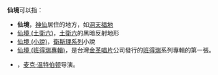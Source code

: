 '''仙境'''可以指：
* '''仙境'''，[[神仙|神仙]]居住的地方，如[[洞天福地|洞天福地]]
* [[仙境_(土衛六)|仙境 (土衛六)]]，[[土衛六|土衛六]]的黑暗反射地形
* [[仙境_(小說)|仙境 (小說)]]，[[衛斯理系列|衛斯理系列]]小說
* [[仙境_(班得瑞專輯)|仙境 (班得瑞專輯)]]，是台灣[[金革唱片|金革唱片]]公司發行的[[班得瑞_(音樂項目)|班得瑞]]系列專輯的第一張。
* {{link-en|仙境 (1999年电影)|Wonderland (1999 film)}}，[[麦克·温特伯顿|麦克·温特伯顿]]导演。
{{消歧义|cat=二字作品消歧義}}
